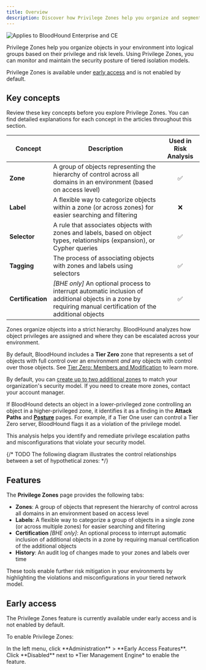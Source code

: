 ```yaml
---
title: Overview
description: Discover how Privilege Zones help you organize and segment your environment based on sensitivity and access level.
---
```


<img noZoom src="/assets/enterprise-AND-community-edition-pill-tag.svg" alt="Applies to BloodHound Enterprise and CE" />

Privilege Zones help you organize objects in your environment into logical groups based on their privilege and risk levels. Using Privilege Zones, you can monitor and maintain the security posture of tiered isolation models.

<Note>Privilege Zones is available under [early access](#early-access) and is not enabled by default.</Note>

## Key concepts

Review these key concepts before you explore Privilege Zones. You can find detailed explanations for each concept in the articles throughout this section.

| Concept           | Description                                                                                                                                      | Used in Risk Analysis |
| ----------------- | ------------------------------------------------------------------------------------------------------------------------------------------------ | :-------------------: |
| **Zone**          | A group of objects representing the hierarchy of control across all domains in an environment (based on access level)                            |           ✅           |
| **Label**         | A flexible way to categorize objects within a zone (or across zones) for easier searching and filtering                                          |           ❌           |
| **Selector**      | A rule that associates objects with zones and labels, based on object types, relationships (expansion), or Cypher queries                        |           ✅           |
| **Tagging**       | The process of associating objects with zones and labels using selectors                                                                         |           ✅           |
| **Certification** | _[BHE only]_ An optional process to interrupt automatic inclusion of additional objects in a zone by requiring manual certification of the additional objects |           ✅           |

Zones organize objects into a strict hierarchy. BloodHound analyzes how object privileges are assigned and where they can be escalated across your environment.

By default, BloodHound includes a **Tier Zero** zone that represents a set of objects with full control over an environment *and* any objects with control over those objects. See [Tier Zero: Members and Modification](/get-started/security-boundaries/tier-zero-members) to learn more.

<Note>By default, you can [create up to two additional zones](/analyze-data/privilege-zones/zones) to match your organization's security model. If you need to create more zones, contact your account manager.</Note>

If BloodHound detects an object in a lower-privileged zone controlling an object in a higher-privileged zone, it identifies it as a finding in the **Attack Paths** and **[Posture](/analyze-data/posture-page)** pages. For example, if a Tier One user can control a Tier Zero server, BloodHound flags it as a violation of the privilege model.

This analysis helps you identify and remediate privilege escalation paths and misconfigurations that violate your security model.

{/* TODO The following diagram illustrates the control relationships between a set of hypothetical zones: */}

## Features

The **Privilege Zones** page provides the following tabs:

* **Zones**: A group of objects that represent the hierarchy of control across all domains in an environment based on access level
* **Labels**: A flexible way to categorize a group of objects in a single zone (or across multiple zones) for easier searching and filtering
* **Certification** _[BHE only]_: An optional process to interrupt automatic inclusion of additional objects in a zone by requiring manual certification of the additional objects
* **History**: An audit log of changes made to your zones and labels over time

These tools enable further risk mitigation in your environments by highlighting the violations and misconfigurations in your tiered network model.

## Early access

The Privilege Zones feature is currently available under early access and is not enabled by default.

To enable Privilege Zones:

<Steps>
  <Step title="Open the Early Access Features page">
    In the left menu, click **Administration** > **Early Access Features**.
  </Step>

  <Step title="Enable the feature">
    Click **Disabled** next to *Tier Management Engine* to enable the feature.
  </Step>
</Steps>
